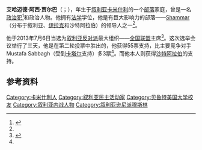 {{Infobox officeholder
|name          = Ahmad Jarba
|image         = Sheikh Ahmad al-Assi al-Jarba.jpg
|imagesize     = 200px
|caption       = 2013年9月5日
|office        = [[叙利亚反对派和革命力量全国联盟|叙利亚反对派和革命力量全国联盟]]主席
|primeminister = [[加桑·希托|加桑·希托]]（代理）
|term_start    = 2013年7月6日
|term_end      = 2014年7月9日
|predecessor   = {{le|喬治·薩布拉|George Sabra}}（代理）
|successor     = [[哈迪·巴赫拉|哈迪·巴赫拉]]
|birth_date    = {{nowrap|{{birth date and age|1969|9|15|df=y}}}}<ref>[http://www.aljazeera.com/programmes/talktojazeera/2013/08/201381131316692891.html Ahmad al-Jarba: 'Al-Assad will not win']</ref>
|birth_place   = [[叙利亚|叙利亚]][[卡米什利|卡米什利]]
|death_date    = 
|death_place   = 
|alma_mater    = [[贝鲁特美国大学|贝鲁特美国大学]]
|religion      = [[逊尼派|逊尼派]]
}}
'''艾哈迈德·阿西·贾尔巴'''（{{lang-ar|'''أحمد العاصي الجربا'''}}；{{bd|1969年|9月15日}}），年生于[[叙利亚|叙利亚]][[卡米什利|卡米什利]]的一个[[部落|部落]]家庭，曾是一名[[政治犯|政治犯]]<ref name="econ">{{Cite news|title=Better than the one before?|url=http://www.economist.com/news/middle-east-and-africa/21581784-different-man-faces-same-problems-better-one|agency=The Economist|date=13 July 2013|accessdate=17 July 2013}}</ref>和政治人物。他拥有[[法学|法学]]学位，他是有巨大影响力的部落——[[Shammar|Shammar]]（分布于叙利亚、[[伊拉克|伊拉克]]和沙特阿拉伯）的领导人之一<ref name="econ"/>。

他于2013年7月6日当选为[[叙利亚反对派|叙利亚反对派]]最大组织——[[叙利亚反对派和革命力量全国联盟|全国联盟]]主席<ref>{{Cite web |url=http://www.aljazeera.net/news/pages/40811f5b-affa-4a3c-9d0d-5cea8460a5a1 |title=存档副本 |accessdate=2013-08-28 |archive-date=2014-06-11 |archive-url=https://web.archive.org/web/20140611210648/http://www.aljazeera.net/news/pages/40811f5b-affa-4a3c-9d0d-5cea8460a5a1 |dead-url=no }}</ref>。这次选举会议举行了三天，他是在第二轮投票中胜出的，他获得55票支持，比主要竞争对手 Mustafa Sabbagh（受到[[卡塔尔|卡塔尔]]支持）多3票<ref name="econ"/>。而他本人则获得[[沙特阿拉伯|沙特阿拉伯]]的支持。

== 参考资料 ==
{{Reflist}}
{{DEFAULTSORT:Jarba, Ahmad}}
[[Category:卡米什利人|Category:卡米什利人]]
[[Category:叙利亚民主活动家|Category:叙利亚民主活动家]]
[[Category:贝鲁特美国大学校友|Category:贝鲁特美国大学校友]]
[[Category:叙利亚内战人物|Category:叙利亚内战人物]]
[[Category:叙利亚逊尼派穆斯林|Category:叙利亚逊尼派穆斯林]]